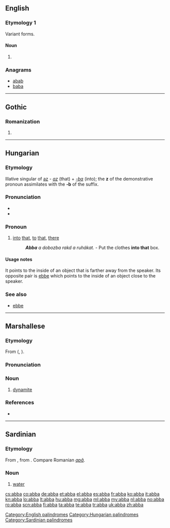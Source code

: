 {{also|ABBA}}
==English==

===Etymology 1===
Variant forms.

====Noun====
{{en-noun}}

# {{alternative form of|aba}}

===Anagrams===
* [[abab#English|abab]]
* [[baba#English|baba]]

[[Category:English palindromes]]

----

==Gothic==

===Romanization===
{{got-rom}}

# {{got-romanization of|𐌰𐌱𐌱𐌰}}

----

==Hungarian==

===Etymology===
Illative singular of [[az]] - ''[[az]]'' (that) + ''[[-ba]]'' (into); the '''z''' of the demonstrative pronoun assimilates with the '''-b''' of the suffix.

===Pronunciation===
* {{IPA|/ˈɒbːɒ/|lang=hu}}
* {{hyphenation|ab|ba}}

===Pronoun===
{{hu-pronoun|demonstrative}}

# [[into]] [[that]], [[to]] [[that]], [[there]]
#: '''''Abba''' a dobozba rakd a ruhákat.'' - Put the clothes '''into that''' box.

====Usage notes====
It points to the inside of an object that is farther away from the speaker. Its opposite pair is [[ebbe]] which points to the inside of an object close to the speaker.

===See also===
* [[ebbe]]

[[Category:Hungarian palindromes]]

----

==Marshallese==

===Etymology===
From {{etyl|ja|mh}} {{term|lang=ja|はっぱ}} ({{term|lang=ja|発破}}, {{term|lang=ja|happa}}).

===Pronunciation===
{{mh-ipa-rows|ha|hah|b'|b|hah|ah}}

===Noun===
{{head|mh|noun}}

# [[dynamite]]

===References===
* {{meod-ref|MED2A.htm#abba}}

----

==Sardinian==

===Etymology===
From {{etyl|la|sc}} {{term|aqua|lang=la}}, from {{proto|Indo-European|akʷā-|lang=sc}}. Compare Romanian ''[[apă]]''.

===Noun===
{{head|sc|noun}}

# [[water]]

[[Category:Sardinian palindromes]]

[[cs:abba]]
[[co:abba]]
[[de:abba]]
[[et:abba]]
[[el:abba]]
[[es:abba]]
[[fr:abba]]
[[ko:abba]]
[[it:abba]]
[[kn:abba]]
[[lo:abba]]
[[lt:abba]]
[[hu:abba]]
[[mg:abba]]
[[ml:abba]]
[[my:abba]]
[[nl:abba]]
[[no:abba]]
[[ro:abba]]
[[scn:abba]]
[[fi:abba]]
[[ta:abba]]
[[te:abba]]
[[tr:abba]]
[[uk:abba]]
[[zh:abba]]